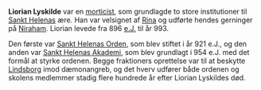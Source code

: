 {{title:Liorian Lyskilde}}
{{author:Laura Holmegaard}}
{{timestamp:2009-10-29T14:32:40Z}}
{{copyright:Liorian Lyskilde}}
'''Liorian Lyskilde''' var en [[morticist]], som grundlagde to store institutioner til [[Sankt Helena af Rina|Sankt Helenas]] ære. Han var velsignet af [[Rina]] og udførte hendes gerninger på [[Niraham]].
Liorian levede fra 896 [[e.J.]] til år 993.

Den første var [[Sankt Helenas Orden]], som blev stiftet i år 921 e.J., og den anden var [[Sankt Helenas Akademi]], som blev grundlagt i 954 e.J. med det formål at styrke ordenen.
Begge fraktioners oprettelse var til at beskytte [[Lindsborg]] imod dæmonangreb, og det hverv udfører både ordenen og skolens medlemmer stadig flere hundrede år efter Liorian Lyskildes død.